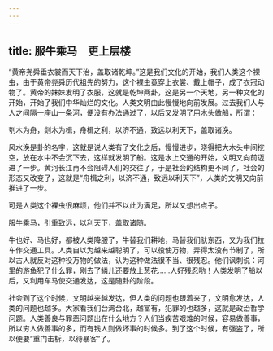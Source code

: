 ```yaml
---
---
---
```

title: 服牛乘马　更上层楼
---




“黄帝尧舜垂衣裳而天下治，盖取诸乾坤。”这是我们文化的开始，我们人类这个裸虫，由于黄帝尧舜历代祖先的努力，这个裸虫竟穿上衣裳、戴上帽子，成了衣冠动物了。黄帝的妹妹发明了衣服，这就是乾坤两卦，这是另一个天地，另一种文化的开始，开始了我们中华灿烂的文化。人类文明由此慢慢地向前发展。过去我们人与人之间隔一座山一条河，便没有办法通过了，以后又发明了用木头做船，所谓：

刳木为舟，剡木为楫，舟楫之利，以济不通，致远以利天下，盖取诸涣。

风水涣是卦的名字，这就是说人类有了文化之后，慢慢进步，晓得把大木头中间挖空，放在水中不会沉下去，这样就发明了船。这是水上交通的开始，文明又向前迈进了一步。黄河长江再不会阻碍人们的交往了，于是社会的结构更不同了，社会的形态又改变了，这就是“舟楫之利，以济不通，致远以利天下”，人类的文明又向前推进了一步。

可是人类这个裸虫很麻烦，他们并不以此为满足，所以又想出点子。

服牛乘马，引重致远，以利天下，盖取诸随。

牛也好、马也好，都被人类降服了，牛替我们耕地，马替我们驮东西，又为我们拉车作交通工具。人类自以为越来越聪明了，可以役使万物，弄得太没有节制了，所以古人就反对这种役万物的做法，认为这种做法很不当、很残忍。他们讽刺说：河里的游鱼犯了什么罪，剐去了鳞儿还要放上葱花……人好残忍哟！人类发明了船以后，又利用车马使交通发达，这是随卦的阶段。

社会到了这个时候，文明越来越发达，但人类的问题也跟着来了，文明愈发达，人类的问题也越多。大家看我们台湾台北，越富有，犯罪的也越多，这就是政治哲学问题。人类善良与罪恶问题出在什么地方？人们当疾苦艰难的时候，容易做善事，所以穷人做善事的多，而有钱人则做坏事的时候多。到了这个时候，有强盗了，所以便要“重门击柝，以待暴客”了。